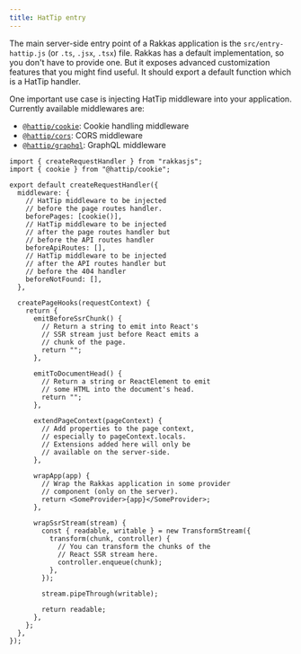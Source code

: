 ```yaml
---
title: HatTip entry
---
```


The main server-side entry point of a Rakkas application is the `src/entry-hattip.js` (or `.ts`, `.jsx`, `.tsx`) file. Rakkas has a default implementation, so you don't have to provide one. But it exposes advanced customization features that you might find useful. It should export a default function which is a HatTip handler.

One important use case is injecting HatTip middleware into your application. Currently available middlewares are:

- [`@hattip/cookie`](https://github.com/hattipjs/hattip/blob/main/packages/middleware/cookie): Cookie handling middleware
- [`@hattip/cors`](https://github.com/hattipjs/hattip/blob/main/packages/middleware/cors): CORS middleware
- [`@hattip/graphql`](https://github.com/hattipjs/hattip/blob/main/packages/middleware/graphql): GraphQL middleware

```tsx
import { createRequestHandler } from "rakkasjs";
import { cookie } from "@hattip/cookie";

export default createRequestHandler({
  middleware: {
    // HatTip middleware to be injected
    // before the page routes handler.
    beforePages: [cookie()],
    // HatTip middleware to be injected
    // after the page routes handler but
    // before the API routes handler
    beforeApiRoutes: [],
    // HatTip middleware to be injected
    // after the API routes handler but
    // before the 404 handler
    beforeNotFound: [],
  },

  createPageHooks(requestContext) {
    return {
      emitBeforeSsrChunk() {
        // Return a string to emit into React's
        // SSR stream just before React emits a
        // chunk of the page.
        return "";
      },

      emitToDocumentHead() {
        // Return a string or ReactElement to emit
        // some HTML into the document's head.
        return "";
      },

      extendPageContext(pageContext) {
        // Add properties to the page context,
        // especially to pageContext.locals.
        // Extensions added here will only be
        // available on the server-side.
      },

      wrapApp(app) {
        // Wrap the Rakkas application in some provider
        // component (only on the server).
        return <SomeProvider>{app}</SomeProvider>;
      },

      wrapSsrStream(stream) {
        const { readable, writable } = new TransformStream({
          transform(chunk, controller) {
            // You can transform the chunks of the
            // React SSR stream here.
            controller.enqueue(chunk);
          },
        });

        stream.pipeThrough(writable);

        return readable;
      },
    };
  },
});
```
